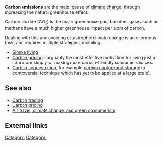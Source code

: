 '''Carbon emissions''' are the major cause of [[climate change]], through increasing the natural greenhouse effect. 

Carbon dioxide (CO<sub>2</sub>) is the major greenhouse gas, but other gases such as methane have a much higher greenhouse impact per atom of carbon.

Dealing with this and avoiding catastrophic climate change is an enormous task, and requires multiple strategies, including:
* [[Simple living]]
* [[Carbon pricing]] - arguably the most effective motivation for living just a little more simply, or making more carbon-friendly consumer choices.
* [[Carbon sequestration]], for example [[carbon capture and storage]] (a controversial technique which has yet to be applied at a large scale).

== See also ==

* [[Carbon trading]]
* [[Carbon pricing]]
* [[Air travel, climate change, and green consumerism]]

== External links ==

{{add links}}


{{stub}}

[[Category:]]
[[Category:]]